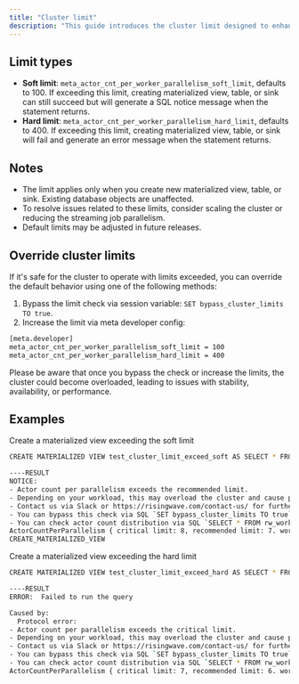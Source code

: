 ```yaml
---
title: "Cluster limit"
description: "This guide introduces the cluster limit designed to enhance user experience when cluster resources are limited. It sets a limit on the number of actors per parallelism (i.e., CPU core). Exceeding this limit when you create materialized view, table, or sink will trigger a warning message."
---
```


## Limit types

* **Soft limit**: `meta_actor_cnt_per_worker_parallelism_soft_limit`, defaults to 100.
If exceeding this limit, creating materialized view, table, or sink can still succeed but will generate a SQL notice message when the statement returns.
* **Hard limit**: `meta_actor_cnt_per_worker_parallelism_hard_limit`, defaults to 400.
If exceeding this limit, creating materialized view, table, or sink will fail and generate an error message when the statement returns.

## Notes

* The limit applies only when you create new materialized view, table, or sink. Existing database objects are unaffected.
* To resolve issues related to these limits, consider scaling the cluster or reducing the streaming job parallelism.
* Default limits may be adjusted in future releases.

## Override cluster limits

If it's safe for the cluster to operate with limits exceeded, you can override the default behavior using one of the following methods:

1. Bypass the limit check via session variable: `SET bypass_cluster_limits TO true`.
2. Increase the limit via meta developer config:

```bash
[meta.developer]
meta_actor_cnt_per_worker_parallelism_soft_limit = 100
meta_actor_cnt_per_worker_parallelism_hard_limit = 400
```

<Warning>


Please be aware that once you bypass the check or increase the limits, the cluster could become overloaded, leading to issues with stability, availability, or performance.
</Warning>

## Examples

Create a materialized view exceeding the soft limit

```bash
CREATE MATERIALIZED VIEW test_cluster_limit_exceed_soft AS SELECT * FROM test;

----RESULT
NOTICE:
- Actor count per parallelism exceeds the recommended limit.
- Depending on your workload, this may overload the cluster and cause performance/stability issues. Scaling the cluster is recommended.
- Contact us via Slack or https://risingwave.com/contact-us/ for further enquiry.
- You can bypass this check via SQL `SET bypass_cluster_limits TO true`.
- You can check actor count distribution via SQL `SELECT * FROM rw_worker_actor_count`.
ActorCountPerParallelism { critical limit: 8, recommended limit: 7. worker_id_to_actor_count: ["1 -> WorkerActorCount { actor_count: 32, parallelism: 4 }"] }
CREATE_MATERIALIZED_VIEW
```

Create a materialized view exceeding the hard limit

```bash
CREATE MATERIALIZED VIEW test_cluster_limit_exceed_hard AS SELECT * FROM test;

----RESULT
ERROR:  Failed to run the query

Caused by:
  Protocol error:
- Actor count per parallelism exceeds the critical limit.
- Depending on your workload, this may overload the cluster and cause performance/stability issues. Please scale the cluster before proceeding!
- Contact us via Slack or https://risingwave.com/contact-us/ for further enquiry.
- You can bypass this check via SQL `SET bypass_cluster_limits TO true`.
- You can check actor count distribution via SQL `SELECT * FROM rw_worker_actor_count`.
ActorCountPerParallelism { critical limit: 7, recommended limit: 6. worker_id_to_actor_count: ["1 -> WorkerActorCount { actor_count: 32, parallelism: 4 }"] }
```
